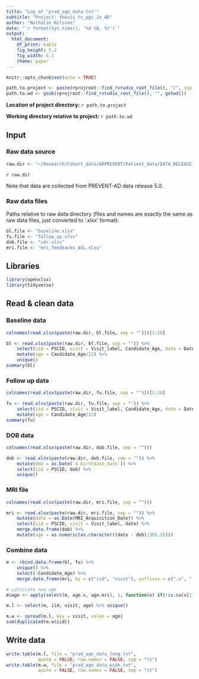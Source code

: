 ```yaml
---
title: "Log of 'prad_age_data.txt'" 
subtitle: "Project: thesis_tc_pgs_in_AD"
author: "Nathalie Nilsson"
date: "`r format(Sys.time(), '%d %B, %Y')`"
output: 
  html_document: 
    df_print: kable
    fig_height: 5.2
    fig_width: 6.1
    theme: paper
---
```


```r
knitr::opts_chunk$set(echo = TRUE)
```

```r
path.to.project <- paste(rprojroot::find_rstudio_root_file(), "/", sep = "")
path.to.wd <- gsub(rprojroot::find_rstudio_root_file(), "", getwd())
```
**Location of project directory:** `r path.to.project`

**Working directory relative to project:** `r path.to.wd`

## Input

### Raw data source
```r
raw.dir <- "~/Research/Cohort_data/ADPREVENT/Patient_data/DATA_RELEASE_5.0_20171130/raw_data/dataDump01Dec17/nn_xlsx/" 
```
`r raw.dir`

Note that data are  collected from PREVENT-AD data release 5.0.

### Raw data files
Paths relative to raw data directory (files and names are exactly the same as raw data files, just converted to '.xlsx' format):
```r
bl.file <- "baseline.xlsx"
fu.file <- "follow_up.xlsx"
dob.file <- "cdr.xlsx"
mri.file <- "mri_feedbacks_ASL.xlsx"
```

## Libraries
```r
library(openxlsx)
library(tidyverse)
```

## Read & clean data

### Baseline data
```r
colnames(read.xlsx(paste(raw.dir, bl.file, sep = "")))[1:20]
```

```r
bl <- read.xlsx(paste(raw.dir, bl.file, sep = "")) %>%
    select(iid = PSCID, visit = Visit_label, Candidate_Age, date = Date_taken) %>%
    mutate(age = Candidate_Age/12) %>%
    unique()
summary(bl)
```

### Follow up data
```r
colnames(read.xlsx(paste(raw.dir, fu.file, sep = "")))[1:20]
```

```r
fu <- read.xlsx(paste(raw.dir, fu.file, sep = "")) %>%
    select(iid = PSCID, visit = Visit_label, Candidate_Age, date = Date_taken) %>%
    mutate(age = Candidate_Age/12)
summary(fu)
```

### DOB data
```r
colnames(read.xlsx(paste(raw.dir, dob.file, sep = "")))

dob <- read.xlsx(paste(raw.dir, dob.file, sep = "")) %>%
    mutate(dob = as.Date(`4_birthdate_date`)) %>%
    select(iid = PSCID, dob) %>%
    unique()
```

### MRI file
```r
colnames(read.xlsx(paste(raw.dir, mri.file, sep = "")))

mri <- read.xlsx(paste(raw.dir, mri.file, sep = "")) %>%
    mutate(date = as.Date(MRI_Acquisition_Date)) %>%
    select(iid = PSCID, visit = Visit_label, date) %>%
    merge.data.frame(dob) %>%
    mutate(age = as.numeric(as.character((date - dob)/365.25)))
```

### Combine data
```r
m <- rbind.data.frame(bl, fu) %>%
    unique() %>%
    select(-Candidate_Age) %>%
    merge.data.frame(mri, by = c("iid", "visit"), suffixes = c(".v", ".mri"), all = TRUE) 

# calculate new age
m$age <- apply(select(m, age.v, age.mri), 1, function(x) if(!is.na(x[1])) {x[1]} else {x[2]})

m.l <- select(m, iid, visit, age) %>% unique()

m.w <- spread(m.l, key = visit, value = age)
sum(duplicated(m.w$iid))
```

## Write data
```r
write.table(m.l, file = "prad_age_data_long.txt", 
            quote = FALSE, row.names = FALSE, sep = "\t")
write.table(m.w, file = "prad_age_data_wide.txt", 
            quote = FALSE, row.names = FALSE, sep = "\t")
```

